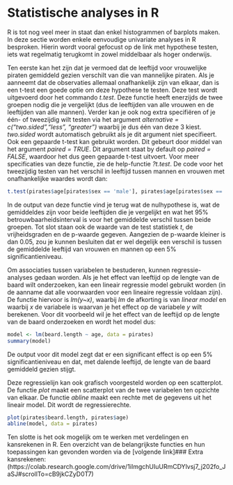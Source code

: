 # Statistische analyses in R

R is tot nog veel meer in staat dan enkel histogrammen of barplots maken. In deze sectie worden enkele eenvoudige univariate analyses in R besproken. Hierin wordt vooral gefocust op de link met hypothese testen, iets wat regelmatig terugkomt in zowel middelbaar als hoger onderwijs.

Ten eerste kan het zijn dat je vermoed dat de leeftijd voor vrouwelijke piraten gemiddeld gezien verschilt van die van mannelijke piraten. Als je aanneemt dat de observaties allemaal onafhankelijk zijn van elkaar, dan is een t-test een goede optie om deze hypothese te testen. Deze test wordt uitgevoerd door het commando *t.test*. Deze functie heeft enerzijds de twee groepen nodig die je vergelijkt (dus de leeftijden van alle vrouwen en de leeftijden van alle mannen). Verder kan je ook nog extra specifiëren of je één- of tweezijdig wilt testen via het argument *alternative = c("two.sided","less", "greater")* waarbij je dus één van deze 3 kiest. *two.sided* wordt automatisch gebruikt als je dit argument niet specifieert. Ook een gepaarde t-test kan gebruikt worden. Dit gebeurt door middel van het argument *paired = TRUE*. Dit argument staat by default op *paired = FALSE*, waardoor het dus geen gepaarde t-test uitvoert. Voor meer specificaties van deze functie, zie de help-functie *?t.test*. De code voor het tweezijdig testen van het verschil in leeftijd tussen mannen en vrouwen met onafhankelijke waardes wordt dan:

```r
t.test(pirates$age[pirates$sex == 'male'], pirates$age[pirates$sex == 'female'])
```
In de output van deze functie vind je terug wat de nulhypothese is, wat de gemiddeldes zijn voor beide leeftijden die je vergelijkt en wat het 95% betrouwbaarheidsinterval is voor het gemiddelde verschil tussen beide groepen. Tot slot staan ook de waarde van de test statistiek *t*, de vrijheidsgraden en de p-waarde gegeven. Aangezien de p-waarde kleiner is dan 0.05, zou je kunnen besluiten dat er wel degelijk een verschil is tussen de gemiddelde leeftijd van vrouwen en mannen op een 5% significantieniveau.

Om associaties tussen variabelen te bestuderen, kunnen regressie-analyses gedaan worden. Als je het effect van leeftijd op de lengte van de baard wilt onderzoeken, kan een lineair regressie model gebruikt worden (in de aanname dat alle voorwaarden voor een lineaire regressie voldaan zijn). De functie hiervoor is *lm(y~x)*, waarbij *lm* de afkorting is van *linear model* en waarbij *x* de variabele is waarvan je het effect op de variabele *y* wilt berekenen. Voor dit voorbeeld wil je het effect van de leeftijd op de lengte van de baard onderzoeken en wordt het model dus:

```r
model <- lm(beard.length ~ age, data = pirates)
summary(model)
```

De output voor dit model zegt dat er een significant effect is op een 5% significantieniveau en dat, met dalende leeftijd, de lengte van de baard gemiddeld gezien stijgt.

Deze regressielijn kan ook grafisch voorgesteld worden op een scatterplot. De functie *plot* maakt een scatterplot van de twee variabelen ten opzichte van elkaar. De functie *abline* maakt een rechte met de gegevens uit het lineair model. Dit wordt de regressierechte.

```r
plot(pirates$beard.length, pirates$age)
abline(model, data = pirates)

```

Ten slotte is het ook mogelijk om te werken met verdelingen en kansrekenen in R. Een overzicht van de belangrijkste functies en hun toepassingen kan gevonden worden via de [volgende link]### Extra kansrekenen: (https://colab.research.google.com/drive/1iImgchUIuURmCDYlvsj7_j202fo_JaSJ#scrollTo=cB9jkCZyD0T7)